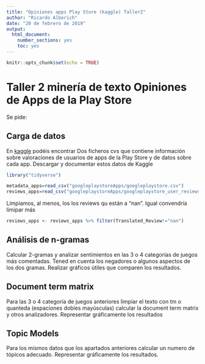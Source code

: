 ```yaml
---
title: "Opiniones apps Play Store (kaggle) Taller2"
author: "Ricardo Alberich"
date: "20 de febrero de 2019"
output: 
  html_document: 
    number_sections: yes
    toc: yes
---
```


```r
knitr::opts_chunk$set(echo = TRUE)
```
# Taller 2 minería de texto Opiniones de Apps de la Play Store

Se pide:

## Carga de datos
En [kaggle](https://www.kaggle.com/lava18/google-play-store-apps) podéis encontrar Dos ficheros cvs que contiene información sobre valoraciones de usuarios de apps de la Play Store y de datos sobre cada app. Descargar y documentar  estos datos de Kaggle



```r
library("tidyverse")
```


```r
metadata_apps=read_csv("googleplaystoreApps/googleplaystore.csv")
reviews_apps=read_csv("googleplaystoreApps/googleplaystore_user_reviews.csv")
```

Limpiamos, al menos, los los reviews qu están a "nan". Igual convendría limipar más



```r
reviews_apps <- reviews_apps %>% filter(Translated_Review!="nan")
```

##  Análisis de n-gramas

Calcular 2-gramas y analizar sentimientos en las 3 o 4 categorías de juegos más comentadas. Tened en cuenta los negadores o algunos aspectos de los dos gramas. Realizar gráficos útiles que comparen los resultados.


## Document term matrix

Para las 3 o 4 categoría de juegos anteriores limpiar el texto con tm o quanteda (espaciones dobles mayúsculas) calcular la document term matrix y otros analizadores. Representar gráficamente los resultados 


## Topic Models

Para los mismos datos que los apartados anteriores calcular un numero  de tópicos adecuado. Representar gráficamente los resultados.




